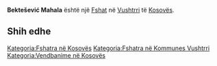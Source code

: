 {{Fshat në Kosovës
 | Emri                = Bektešević Mahala
| srp_N_name = Bektešević Mahala
| srp_N_FULL_NAME_RO = Bektešević Mahala
| srp_N_FULL_NAME_ND_RO = Bektesevic Mahala
| srp_N_SORT_NAME_RG = BEKTESEVICMAHALA
| srp_N_FULL_NAME_RG = Bektešević Mahala
| srp_N_FULL_NAME_ND_RG = Bektesevic Mahala

 | Emri (Rasa dhanore) = 
 | Figura              = 
 | Shteti              = Kosovo
 | Komuna              = Vushtrri
 | Kodi postar         = 
 | Sipërfaqja          = 

 | Popullsia           = 

 | Regj. i popullsisë  = 
 | Dend. e popullsisë  = 
 | Faqja zyrtare       = 
 <!--- Koordinatat ----> 
 | Gjerësia            = 42.771127
 | Gjatësia            = 21.041962
 | Lartësia            = 
}}
'''Bektešević Mahala''' është një [[Fshat]] në [[Vushtrri]] të [[Kosovës]].

<!-- == Gjeografia == -->
<!-- == Historia == -->
<!-- == Demografia == -->
== Shih edhe ==
{{Komuna Vushtrri}}
{{Kosovo-Administrata-Cung}}

[[Kategoria:Fshatra në Kosovës]]
[[Kategoria:Fshatra në Kommunes Vushtrri]]
[[Kategoria:Vendbanime në Kosovës]]